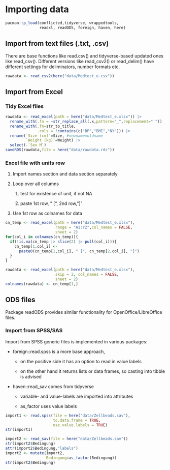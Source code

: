 # Importing data

```r
pacman::p_load(conflicted,tidyverse, wrappedtools, 
               readxl, readODS, foreign, haven, here)
```

## Import from text files (.txt, .csv)

There are base functions like read.csv() and tidyverse-based updated ones like read_csv(). Different versions like read_csv2() or read_delim() have different settings for deliminators, number formats etc.

```r
rawdata <- read_csv2(here("data/Medtest_e.csv"))
```

## Import from Excel

### Tidy Excel files

```r
rawdata <- read_excel(path = here("data/Medtest_e.xlsx")) |> 
  rename_with(.fn = ~str_replace_all(.x,pattern="_",replacement=" ")) |>
  rename_with(.fn=str_to_title,
              .cols = !contains(c("BP","BMI","NY"))) |> 
  rename(`Size (cm)`=Size, #newname=oldname
         `Weight (kg)`=Weight) |> 
  select(-`Sex M`)
saveRDS(rawdata,file = here("data/rawdata.rds"))
```

### Excel file with units row

1.  Import names section and data section separately

2.  Loop over all columns

    1.  test for existence of unit, if not NA

    2.  paste 1st row, " \[", 2nd row,"\]"

3.  Use 1st row as colnames for data

```r
cn_temp <- read_excel(path = here("data/Medtest_e.xlsx"),
                      range = "A1:Y2",col_names = FALSE,
                      sheet = 2)
for(col_i in colnames(cn_temp)){
  if(!is.na(cn_temp |> slice(2) |> pull(col_i))){
    cn_temp[1,col_i] <- 
      paste0(cn_temp[1,col_i], " [", cn_temp[2,col_i], "]")
  }
}

rawdata <- read_excel(path = here("data/Medtest_e.xlsx"),
                      skip = 2, col_names = FALSE,
                      sheet = 2)
colnames(rawdata) <- cn_temp[1,]
```

## ODS files

Package readODS provides similar functionality for OpenOffice/LibreOffice files.

### Import from SPSS/SAS

Import from SPSS generic files is implemented in various packages:

-   foreign::read.spss is a more base approach,

    -   on the positive side it has an option to read in value labels

    -   on the other hand it returns lists or data frames, so casting into tibble is advised

-   haven::read_sav comes from tidyverse

    -   variable- and value-labels are imported into attributes

    -   as_factor uses value labels

```r
import1 <- read.spss(file = here("data/Zellbeads.sav"),
                     to.data.frame = TRUE,
                     use.value.labels = TRUE)
str(import1)

import2 <- read_sav(file = here("data/Zellbeads.sav"))
str(import2$Bedingung)
attr(import2$Bedingung,"labels")
import2 <- mutate(import2,
                  Bedingung=as_factor(Bedingung))
str(import2$Bedingung)
```
